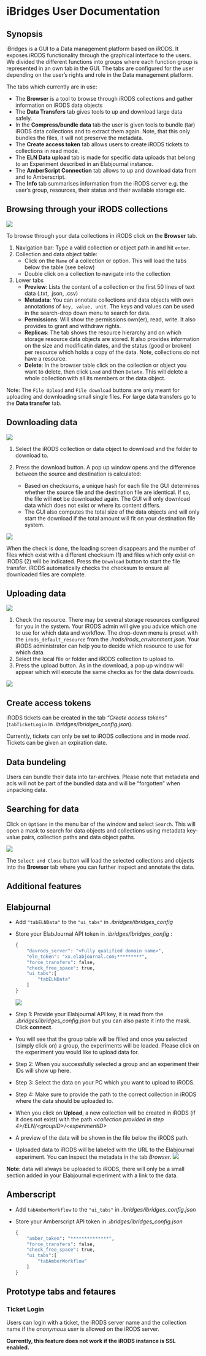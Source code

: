 # iBridges User Documentation
## Synopsis 
iBridges is a GUI to a Data management platform based on iRODS. It exposes iRODS functionality through the graphical interface to the users. We divided the different functions into groups where each function group is represented in an own tab in the GUI. The tabs are configured for the user depending on the user's rights and role in the Data management platform.

The tabs which currently are in use:

- The **Browser** is a tool to browse through iRODS collections and gather information on iRODS data objects
- The **Data Transfers** tab gives tools to up and download large data safely.
- In the **Compress/bundle data** tab the user is given tools to bundle (tar)  iRODS data collections and to extract them again. Note, that this only bundles the files, it will not preserve the metadata.
- The **Create access token** tab allows users to create iRODS tickets to collections in read mode.
- The **ELN Data upload** tab is made for specific data uploads that belong to an Experiment described in an Elabjournal instance. 
- The **AmberScript Connection** tab allows to up and download data from and to Amberscript.
- The **Info** tab summarises information from the iRODS server e.g. the user's group, resources, their status and their available storage etc.


## Browsing through your iRODS collections

![](../screenshots/browser.png)

To browse through your data collections in iRODS click on the **Browser** tab. 

1. Navigation bar: Type a valid collection or object path in and hit `enter`.
2. Collection and data object table: 
   - Click on the `Name`  of a collection or option. This will load the tabs below the table (see below)
   - Double click on a collection to navigate into the collection
3. Lower tabs
   - **Preview**: Lists the content of a collection or the first 50 lines  of text data (.txt, .json, .csv)
   - **Metadata**: You can annotate collections and data objects with own annotations of  `key, value, unit`. The keys and values can be used in the search-drop down menu to search for data.
   - **Permissions**: Will show the permissions own(er), read, write. It also provides to grant and withdraw rights.
   - **Replicas**: The tab shows the resource hierarchy and on which storage resource data objects are stored. It also provides information on the size and modificatin dates, and the status (good or broken) per resource which holds a copy of the data. Note, collections do not have a resource.
   - **Delete**: In the browser table click on the collection or object you want to delete, then click `Load` and then `Delete`. This will delete a whole collection with all its members or the data object. 

Note: The `File Upload` and `File download` buttons are only meant for uploading and downloading small single files. For large data transfers go to the **Data transfer** tab.

## Downloading data
![](../screenshots/howto_download.png)

 1. Select the iRODS collection or data object to download and the folder
    to download to. 
    
 2. Press the download button. A pop up window opens and the difference between the source and destination is calculated:
 
	- Based on checksums, a unique hash for each file the GUI determines whether the source file and the destination file are identical. If so, the file will **not** be downloaded again. The GUI will only download data which does not exist or where its content differs.
	- The GUI also computes the total size of the data objects and will only start the download if the total amount will fit on your destination file system. 

![](../screenshots/howto_download2.png)

When the  check is done, the loading screen disappears and the number of files which exist with a different checksum (1) and files which only exist on iRODS (2) will be indicated. Press the `Download` button to start the file transfer. iRODS automatically checks the checksum to ensure all downloaded files are complete.

## Uploading data

![](../screenshots/howto_upload.png)

 1. Check the resource. There may be several storage resources configured for you in the system. Your iRODS admin will give you advice which one to use for which data and workflow. The drop-down menu is preset with the `irods_default_resource` from the *.irods/irods_environment.json*.
Your iRODS administrator can help you to decide which resource to use for which data. 
 2. Select the local file or folder and iRODS collection to upload to. 
 3. Press the upload button. As in the download, a pop up window will appear which will execute the same checks as for the data downloads.

![](../screenshots/howto_upload2.png)

::: {.callout-note collapse="true"}
## Create access tokens
iRODS tickets can be created in the tab *"Create access tokens"* (`tabTicketLogin` in *.ibridges/ibridges_config.json*).

Currently, tickets can only be set to iRODS collections and in mode *read*. Tickets can be given an expiration date.
:::

::: {.callout-note collapse="true"}
## Data bundeling
Users can bundle their data into tar-archives. Please note that metadata and acls will not be part of the bundled data and will be "forgotten" when unpacking data.
:::

## Searching for data

Click on `Options` in the menu bar of the window and select `Search`. This will open a mask to search for  data objects and collections using metadata key-value pairs, collection paths and data object paths. 

![](../screenshots/menu_search.png)

The `Select and Close` button will load the selected collections and objects into the **Browser** tab where you can further inspect and annotate the data.

## Additional features {#sec-features}
::: {.callout-note collapse="true"}
## Elabjournal
- Add `"tabELNData"` to the `"ui_tabs"` in *.ibridges/ibridges_config*
- Store your ElabJournal API token in *.ibridges/ibridges_config* :
	
	```py
	{
	    "davrods_server": "<Fully qualified domain name>",
    	"eln_token": "xx.elabjournal.com;*********",
    	"force_transfers": false,
    	"check_free_space": true,
    	"ui_tabs":[
    		"tabELNData"
    	]
    }
	```
![](../screenshots/eln-tab.png)
- Step 1: Provide your Elabjournal API key, it is read from the *.ibridges/ibridges_config.json* but you can also paste it into the mask. Click **connect**.
- You will see that the group table will be filled and once you selected (simply click on) a group, the experiments will be loaded. Please click on the experiment you would like to upload data for.
- Step 2: When you successfully selected a group and an experiment their IDs will show up here.
- Step 3: Select the data on your PC which you want to upload to iRODS.
- Step 4: Make sure to provide the path to the correct collection in iRODS where the data should be uploaded to.
- When you click on **Upload**, a new collection will be created in iRODS (if it does not exist) with the path *\<collection provided in step 4\>/ELN/\<groupID\>/\<experimentID\>*
- A preview of the data will be shown in the file below the iRODS path.
- Uploaded data to iRODS will be labeled with the URL to the Elabjournal experiment. You can inspect the metadata in the tab *Browser*.
![](../screenshots/eln-metadata.png)

**Note**: data will always be uploaded to iRODS, there will only be a small section added in your Elabjournal experiment with a link to the data.

:::

::: {.callout-note collapse="true"}
## Amberscript
- Add `tabAmberWorkflow` to the `"ui_tabs"` in *.ibridges/ibridges_config.json*
- Store your Amberscript API token in *.ibridges/ibridges_config.json*
	
	```py
	{
    	"amber_token": "**************",
    	"force_transfers": false,
    	"check_free_space": true,
    	"ui_tabs":[
    		"tabAmberWorkflow"
    	]
    }
	```

:::


::: {.callout-note collapse="true"}
## Prototype tabs and fetaures {#sec-experimental}

### Ticket Login
Users can login with a ticket, the iRODS server name and the collection name if the *anonymous user* is allowed on the iRODS server. 

**Currently, this feature does not work if the iRODS instance is SSL enabled.**

:::
